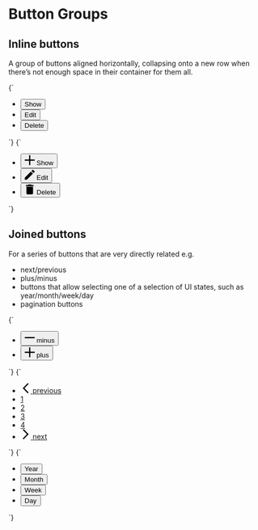 
<Meta title="Components/button-groups" />

# Button Groups

## Inline buttons

A group of buttons aligned horizontally, collapsing onto a new row when there’s not enough space in their container for them all.

<Canvas isColumn>
  <Story name="Inline buttons">
    {`
      <ul class="o-list-reset l-flex l-flex--wrap l-items-center">
        <li class="u-margin-xs--right">
          <button class="o-button u-h6" type="button">Show</button>
        </li>
        <li class="u-margin-xs--right">
          <button class="o-button u-h6" type="button">Edit</button>
        </li>
        <li class="u-margin-xs--right">
          <button class="o-button o-button--danger u-h6" type="button">Delete</button>
        </li>
      </ul>
    `}
  </Story>
  <Story name="Inline buttons with icons">
    {`
      <ul class="o-list-reset l-flex l-flex--wrap l-items-center">
        <li class="l-flex u-margin-xs--right">
          <button class="o-button u-h6" type="button">
            <svg class="o-button__icon o-icon o-icon-m" viewBox="0 0 100 100" width="20" height="20" xmlns="http://www.w3.org/2000/svg" role="img" aria-hidden="true">
              <path d="m55.94 1.03v43h43v12h-43v43h-12v-43h-43v-12h43v-43z" fill-rule="evenodd"/>
            </svg>
            <span class="o-button__label">Show</span>
          </button>
        </li>
        <li class="l-flex u-margin-xs--right">
          <button class="o-button u-h6" type="button">
            <svg class="o-button__icon o-icon o-icon-m" width="20" height="20" xmlns="http://www.w3.org/2000/svg" viewBox="0 0 100 100" role="img" aria-hidden="true">
              <path d="M97.41,23a5.43,5.43,0,0,0,0-7.68L84.67,2.59a5.43,5.43,0,0,0-7.68,0l-10,10L87.39,33M1,78.59V99H21.41L81.62,38.74,61.21,18.32Z"/>
            </svg>
            <span class="o-button__label">Edit</span>
          </button>
        </li>
        <li class="l-flex u-margin-xs--right">
          <button class="o-button o-button--danger u-h6" type="button">
            <svg class="o-button__icon o-icon o-icon--m" width="20" height="20" xmlns="http://www.w3.org/2000/svg" viewBox="0 0 100 100" role="img" aria-hidden="true">
              <path d="M88.11,6.44h-19L63.61,1H36.39L30.94,6.44h-19V17.33H88.11M17.33,88.11A10.92,10.92,0,0,0,28.22,99H71.78A10.92,10.92,0,0,0,82.67,88.11V22.78H17.33Z"/>
            </svg>
            <span class="o-button__label">Delete</span>
          </button>
        </li>
      </ul>
    `}
  </Story>
</Canvas>

## Joined buttons

For a series of buttons that are very directly related e.g.

- next/previous
- plus/minus
- buttons that allow selecting one of a selection of UI states, such as year/month/week/day
- pagination buttons

<Canvas isColumn>
  <Story name="Joined buttons - icons">
    {`
      <ul class="o-list-reset l-flex l-flex--inline l-items-stretch o-button--grouped-container">
        <li class="l-flex">
          <button class="o-button o-button--icon o-button--grouped o-button--grouped__first" type="button">
            <svg class="o-button__icon o-icon o-icon--m" viewBox="0 0 100 100" width="20" height="20" xmlns="http://www.w3.org/2000/svg" role="img" aria-hidden="true">
              <path d="M99,44V56H1V44Z" fill-rule="evenodd"/>
            </svg>
            <span class="u-sr-only">minus</span>
          </button>
        </li>
        <li class="l-flex">
          <button class="o-button o-button--icon o-button--grouped o-button--grouped__last" type="button">
            <svg class="o-button__icon o-icon o-icon--m" viewBox="0 0 100 100" width="20" height="20" xmlns="http://www.w3.org/2000/svg" role="img" aria-hidden="true">
              <path d="m55.94 1.03v43h43v12h-43v43h-12v-43h-43v-12h43v-43z" fill-rule="evenodd"/>
            </svg>
            <span class="u-sr-only">plus</span>
          </button>
        </li>
      </ul>
    `}
  </Story>
  <Story name="Joined buttons - pagination">
    {`
      <ul class="o-list-reset l-flex l-flex--inline l-items-stretch o-button--grouped-container">
        <li class="l-flex">
          <a href="/" class="o-button o-button--icon o-button--grouped o-button--grouped__first">
            <svg class="o-button__icon o-icon o-icon--m" viewBox="0 0 100 100" width="20" height="20" xmlns="http://www.w3.org/2000/svg" role="img" aria-hidden="true">
              <path d="M67.17,2.78a6.07,6.07,0,0,1,8.59,8.58h0L41.41,45.71a6.07,6.07,0,0,0,0,8.58L75.76,88.64a6.07,6.07,0,1,1-8.59,8.58L24.24,54.29a6.07,6.07,0,0,1,0-8.58Z" fill-rule="evenodd"/>
            </svg>
            <span class="u-sr-only">previous</span>
          </a>
        </li>
        <li class="l-flex">
          <a href="/" class="o-button o-button--icon o-button--grouped u-h6">
            1
          </a>
        </li>
        <li class="l-flex">
          <a href="/" class="o-button o-button--icon o-button--grouped u-h6">
            2
          </a>
        </li>
        <li class="l-flex">
          <a href="/" class="o-button o-button--icon o-button--grouped u-h6">
            3
          </a>
        </li>
        <li class="l-flex">
          <a href="/" class="o-button o-button--icon o-button--grouped u-h6">
            4
          </a>
        </li>
        <li class="l-flex">
          <a href="/" class="o-button o-button--icon o-button--grouped o-button--grouped__last">
            <svg class="o-button__icon o-icon o-icon--m" viewBox="0 0 100 100" width="20" height="20" xmlns="http://www.w3.org/2000/svg" role="img" aria-hidden="true">
              <path d="M32.83,97.22a6.07,6.07,0,1,1-8.59-8.58L58.59,54.29a6.07,6.07,0,0,0,0-8.58L24.24,11.36a6.07,6.07,0,1,1,8.59-8.58L75.76,45.71a6.07,6.07,0,0,1,0,8.58Z" fill-rule="evenodd"/>
            </svg>
            <span class="u-sr-only">next</span>
          </a>
        </li>
      </ul>
    `}
  </Story>
</Canvas>

<Canvas>
  <Story name="Joined buttons - modes">
    {`
      <ul class="o-list-reset l-flex l-flex--inline l-items-stretch l-items-center o-button--mode-container u-padding-xs u-bg--gray-50">
        <li class="u-margin-xs--right">
          <button class="o-button o-button--mode u-h6" type="button">
            Year
          </button>
        </li>
        <li class="u-margin-xs--right">
          <button class="o-button o-button--mode u-h6" type="button">
            Month
          </button>
        </li>
        <li class="u-margin-xs--right">
          <button class="o-button o-button--mode u-h6" type="button">
            Week
          </button>
        </li>
        <li>
          <button class="o-button o-button--mode u-h6" type="button" aria-pressed="true">
            Day
          </button>
        </li>
      </ul>
    `}
  </Story>
</Canvas>
